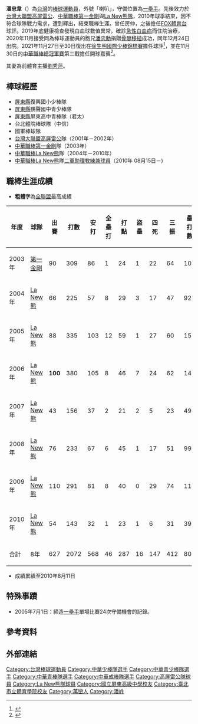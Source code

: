 {{Infobox CPBL player|
bgcolor1=|
bgcolor2=|
textcolor1=|
textcolor2=|
name=潘忠韋|
image=|
width=300|
position=一壘手|
team=|
number=44|
bats=右|
throws=右|
birthdate={{birth_date_and_age|1976|8|10|mf=y}}|
birthplace={{ROC}}[[台灣省|台灣省]][[屏東縣|屏東縣]][[萬巒鄉|萬巒鄉]][[赤山村|赤山村]]|
debutdate=3月7日|
debutyear=2003年|
debutteam=第一金剛|
statyear=2010年8月11日|
stat1label=[[打擊率|打擊率]]|
stat1value=0.274|
stat2label=[[全壘打|全壘打]]|
stat2value=46|
stat3label=[[打點|打點]]|
stat3value=248|
|teams=<nowiki></nowiki>
*[[第一金剛|第一金剛]]→[[La_New熊|La New熊]]（2003年—2010年）
|awards=<nowiki></nowiki>
*中華職棒年度總冠軍：2006
*[[中華職棒最佳十人獎|中華職棒最佳十人獎]]（一壘手）：2006
*[[中華職棒金手套獎|中華職棒金手套獎]]（一壘手）：2006
*[[中華職棒單月MVP|中華職棒單月MVP]]：2005/08
*[[中華職棒明星賽|中華職棒明星賽]]：2003、2004、2005、2006、2008、2009

}}

'''潘忠韋'''（{{bd|1976年|8月10日|CatIdx=P潘}}）為[[台灣|台灣]]的[[棒球運動員|棒球運動員]]，外號「喇叭」，守備位置為[[一壘手|一壘手]]。先後效力於[[台灣大聯盟|台灣大聯盟]][[高屏雷公|高屏雷公]]、[[中華職棒|中華職棒]][[第一金剛|第一金剛]]與[[La_New熊隊|La New熊隊]]，2010年球季結束，因不符合球隊戰力需求，遭到釋出，結束職棒生涯。曾任房仲，之後擔任[[FOX體育台|FOX體育台]]球評。2019年底健康檢查發現白血球數值異常，確診[[急性白血病|急性白血病]]而住院治療，2020年11月接受同為棒球運動員的胞兄[[潘忠勳|潘忠勳]]捐贈[[骨髓移植|骨髓移植]]成功，同年12月24日出院。2021年11月27日至30日復出在[[徐生明國際少棒錦標賽|徐生明國際少棒錦標賽]]擔任球評<ref>{{cite news |author1=陳宛晶 |title=棒球／潘忠韋的小任性 抗癌後復出首站選在徐生明盃 |url=https://udn.com/news/story/7001/5892138 |accessdate=2021-12-06 |work=聯合報 |publisher=聯合新聞網 |date=2021-11-15 |archive-date=2021-11-30 |archive-url=https://web.archive.org/web/20211130005351/https://udn.com/news/story/7001/5892138 |dead-url=no }}</ref>，並在11月30日的[[2021年中華職棒總冠軍賽|中華職棒總冠軍賽]]第三戰擔任開球嘉賓<ref>{{cite news |title=中職／戰勝病魔後首度開球 潘忠韋：難以形容的感動 |url=https://udn.com/news/story/7001/5928005 |accessdate=2021-12-06 |agency=中央通訊社 |publisher=聯合新聞網 |date=2021-11-30 |archive-date=2021-12-06 |archive-url=https://web.archive.org/web/20211206164737/https://udn.com/news/story/7001/5928005 |dead-url=no }}</ref>。

其妻為前體育主播[[劉秀萍|劉秀萍]]。

== 棒球經歷 ==
*[[屏東縣|屏東縣]]復興國小少棒隊 
*[[屏東縣|屏東縣]]鶴聲國中青少棒隊 
*[[屏東縣|屏東縣]]屏東高中青棒隊（君太） 
*台北體院棒球隊（中信） 
*國軍棒球隊 
*[[台灣大聯盟|台灣大聯盟]][[高屏雷公|高屏雷公]]隊（2001年－2002年） 
*[[中華職棒|中華職棒]][[第一金剛|第一金剛]]隊（2003年） 
*[[中華職棒|中華職棒]][[La_New熊|La New熊]]隊（2004年－2010年）
*[[中華職棒|中華職棒]][[La_New熊|La New熊]]隊[[二軍助理教練兼球員|二軍助理教練兼球員]]（2010年 08月15日－)

==職棒生涯成績==
*'''粗體字'''為[[中華職棒|全聯盟]]最高成績
{|border=1 width="800px"
|- align=middle
!年度||球隊||出賽||打數||安打||全壘打||打點||盜壘||四死||三振||壘打數||雙殺打||打擊率
|- align=middle
|2003年||[[第一金剛|第一金剛]]||90||309||86||1||24||1||22||64||102||10||0.278
|- align=middle
|2004年||[[La_New熊|La New熊]]||66||225||57||8||29||3||17||47||92||6||0.253
|- align=middle
|2005年||[[La_New熊|La New熊]]||88||335||103||12||59||1||27||60||157||'''20'''||0.307
|- align=middle
|2006年||[[La_New熊|La New熊]]||'''100'''||380||105||8||46||7||24||62||147||10||0.276
|- align=middle
|2007年||[[La_New熊|La New熊]]||43||156||37||2||21||2||5||23||49||8||0.237
|- align=center
|2008年||[[La_New熊|La New熊]]||76||233||67||6||45||1||17||51||99||5||0.288
|- align=center
|2009年||[[La_New熊|La New熊]]||110||291||81||8||40||0||29||74||114||7||0.278
|- align=center
|2010年||[[La_New熊|La New熊]]||54||143||32||1||23||1||6||31||39||2||0.224
|- align=center style="background:LIGHTSEAGREEN" align=middle
!合計!!8年!!627!!2072!!568!!46!!287!!16!!147!!412!!801!!68!!0.274
|}
*成績累績至2010年8月11日

==特殊事蹟==
*2005年7月1日：締造[[一壘手|一壘手]]單場比賽24次守備機會的記錄。

==參考資料==
{{reflist}}

==外部連結==
{{台灣棒球維基館}}
{{中華職棒球員資料|id=A011|name=潘忠韋}}

{{start box}}
{{s-awards}}
{{s-before|[[謝佳賢|謝佳賢]]}}
{{s-title|[[中華職棒最佳十人獎|中華職棒最佳十人獎]]（一壘手）|2006年}}
{{s-after|[[高國慶|高國慶]]}}
{{s-before|[[許國隆|許國隆]]}}
{{s-title|[[中華職棒金手套獎|中華職棒金手套獎]]（一壘手）|2006年}}
{{s-after|[[高國慶|高國慶]]}}
{{end box}}


{{La New熊2006年中華職棒總冠軍}}
{{1998年第十三屆泰國曼谷亞運中華成棒代表隊}}
{{1999年第二十屆亞洲棒球錦標賽中華成棒代表隊}}

{{DEFAULTSORT:P}}
[[Category:台灣棒球運動員|Category:台灣棒球運動員]]
[[Category:中華少棒隊選手|Category:中華少棒隊選手]]
[[Category:中華青少棒隊選手|Category:中華青少棒隊選手]]
[[Category:中華青棒隊選手|Category:中華青棒隊選手]]
[[Category:中華成棒隊選手|Category:中華成棒隊選手]]
[[Category:高屏雷公隊球員|Category:高屏雷公隊球員]]
[[Category:La_New熊隊球員|Category:La New熊隊球員]]
[[Category:國立屏東高級中學校友|Category:國立屏東高級中學校友]]
[[Category:臺北市立體育學院校友|Category:臺北市立體育學院校友]]
[[Category:萬巒人|Category:萬巒人]]
[[Category:潘姓|Category:潘姓]]